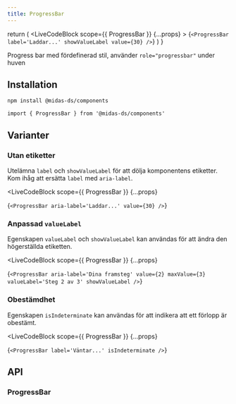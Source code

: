 ```yaml
---
title: ProgressBar
---
```



  return (
    <LiveCodeBlock
      scope={{ ProgressBar }}
      {...props}
    >
      {`
        <ProgressBar
          label='Laddar...'
          showValueLabel
          value={30}
        />
      `}
    </LiveCodeBlock>
  )
}

<ComponentHeader name='ProgressBar' />

Progress bar med fördefinerad stil, använder `role="progressbar"` under huven

<Example hideCode />

## Installation

```bash npm2yarn
npm install @midas-ds/components
```

```tsx
import { ProgressBar } from '@midas-ds/components'
```

<Example hideExample />

## Varianter

### Utan etiketter

Utelämna `label` och `showValueLabel` för att dölja komponentens etiketter. Kom ihåg att ersätta `label` med `aria-label`.

<LiveCodeBlock
  scope={{ ProgressBar }}
  {...props}
>
  {`
    <ProgressBar
      aria-label='Laddar...'
      value={30}
    />
  `}
</LiveCodeBlock>

### Anpassad `valueLabel`

Egenskapen `valueLabel` och `showValueLabel` kan användas för att ändra den högerställda etiketten.

<LiveCodeBlock
  scope={{ ProgressBar }}
  {...props}
>
  {`
    <ProgressBar
      aria-label='Dina framsteg'
      value={2}
      maxValue={3}
      valueLabel='Steg 2 av 3'
      showValueLabel
    />
  `}
</LiveCodeBlock>

### Obestämdhet

Egenskapen `isIndeterminate` kan användas för att indikera att ett förlopp är obestämt.

<LiveCodeBlock
  scope={{ ProgressBar }}
  {...props}
>
  {`
    <ProgressBar
      label='Väntar...'
      isIndeterminate
    />
  `}
</LiveCodeBlock>

## API

### ProgressBar

<PropTable name='ProgressBar' />
